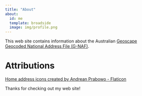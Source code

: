```yaml
---
title: "About"
about:
  id: me
  template: broadside
  image: img/profile.png
---
```


:::{#me}

This web site contains information about the Australian [Geoscape Geocoded National Address File (G-NAF)](https://data.gov.au/data/dataset/geocoded-national-address-file-g-naf).

# Attributions
<a href="https://www.flaticon.com/free-icons/home-address" title="home address icons">Home address icons created by Andrean Prabowo - Flaticon</a>

:::

Thanks for checking out my web site!
